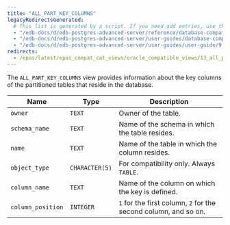 ```yaml
---
title: "ALL_PART_KEY_COLUMNS"
legacyRedirectsGenerated:
  # This list is generated by a script. If you need add entries, use the `legacyRedirects` key.
  - "/edb-docs/d/edb-postgres-advanced-server/reference/database-compatibility-for-oracle-developers-reference-guide/9.6/Database_Compatibility_for_Oracle_Developers_Reference_Guide.1.116.html"
  - "/edb-docs/d/edb-postgres-advanced-server/user-guides/database-compatibility-for-oracle-developers-guide/9.5/Database_Compatibility_for_Oracle_Developers_Guide.1.233.html"
  - "/edb-docs/d/edb-postgres-advanced-server/user-guides/user-guide/9.5/EDB_Postgres_Enterprise_Guide.1.179.html"
redirects:
  - /epas/latest/epas_compat_cat_views/oracle_compatible_views/13_all_part_key_columns/ #generated for docs/epas/reorg-role-use-case-mode
---
```


<div id="all_part_key_columns" class="registered_link"></div>

The `ALL_PART_KEY_COLUMNS` view provides information about the key columns of the partitioned tables that reside in the database.

| Name              | Type           | Description                                               |
| ----------------- | -------------- | --------------------------------------------------------- |
| `owner`           | `TEXT`         | Owner of the table.                                       |
| `schema_name`     | `TEXT`         | Name of the schema in which the table resides.            |
| `name`            | `TEXT`         | Name of the table in which the column resides.            |
| `object_type`     | `CHARACTER(5)` | For compatibility only. Always `TABLE`.                   |
| `column_name`     | `TEXT`         | Name of the column on which the key is defined.           |
| `column_position` | `INTEGER`      | `1` for the first column, `2` for the second column, and so on. |
